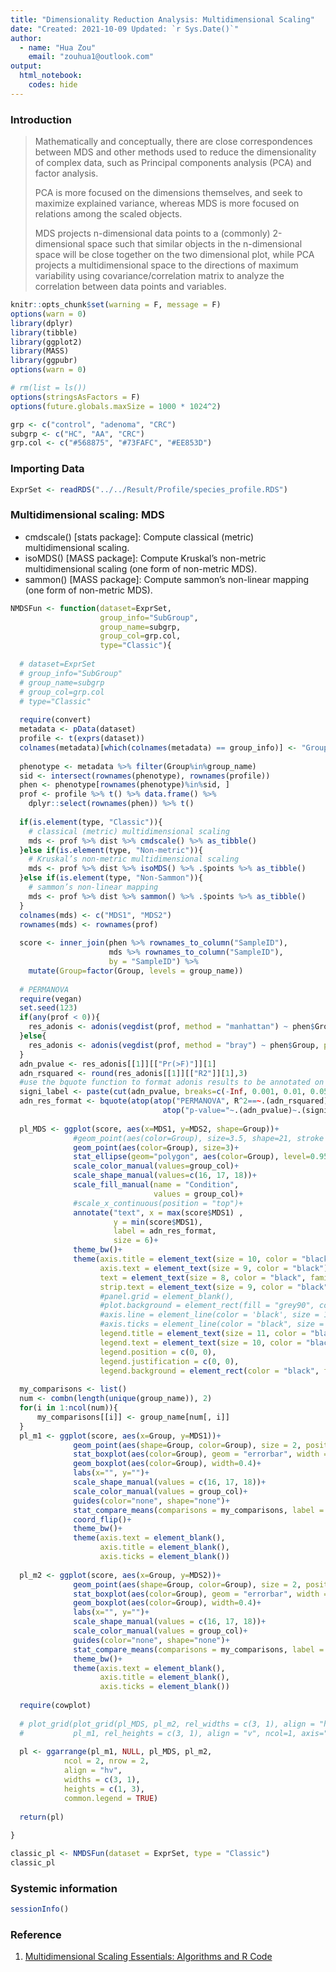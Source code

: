 ```yaml
---
title: "Dimensionality Reduction Analysis: Multidimensional Scaling"
date: "Created: 2021-10-09 Updated: `r Sys.Date()`"
author: 
  - name: "Hua Zou"
    email: "zouhua1@outlook.com"
output: 
  html_notebook:
    codes: hide
---
```


### Introduction

> Mathematically and conceptually, there are close correspondences between MDS and other methods used to reduce the dimensionality of complex data, such as Principal components analysis (PCA) and factor analysis.
>
>PCA is more focused on the dimensions themselves, and seek to maximize explained variance, whereas MDS is more focused on relations among the scaled objects.
>
>MDS projects n-dimensional data points to a (commonly) 2-dimensional space such that similar objects in the n-dimensional space will be close together on the two dimensional plot, while PCA projects a multidimensional space to the directions of maximum variability using covariance/correlation matrix to analyze the correlation between data points and variables.


```r
knitr::opts_chunk$set(warning = F, message = F)
options(warn = 0)
library(dplyr)
library(tibble)
library(ggplot2)
library(MASS)
library(ggpubr)
options(warn = 0)

# rm(list = ls())
options(stringsAsFactors = F)
options(future.globals.maxSize = 1000 * 1024^2)

grp <- c("control", "adenoma", "CRC")
subgrp <- c("HC", "AA", "CRC")
grp.col <- c("#568875", "#73FAFC", "#EE853D")
```


### Importing Data 
```r
ExprSet <- readRDS("../../Result/Profile/species_profile.RDS")
```


### Multidimensional scaling: MDS

* cmdscale() [stats package]: Compute classical (metric) multidimensional scaling.
* isoMDS() [MASS package]: Compute Kruskal’s non-metric multidimensional scaling (one form of non-metric MDS).
* sammon() [MASS package]: Compute sammon’s non-linear mapping (one form of non-metric MDS).

```r
NMDSFun <- function(dataset=ExprSet,
                    group_info="SubGroup",
                    group_name=subgrp,
                    group_col=grp.col,
                    type="Classic"){
  
  # dataset=ExprSet
  # group_info="SubGroup"
  # group_name=subgrp
  # group_col=grp.col
  # type="Classic"
  
  require(convert)
  metadata <- pData(dataset)
  profile <- t(exprs(dataset))
  colnames(metadata)[which(colnames(metadata) == group_info)] <- "Group"
  
  phenotype <- metadata %>% filter(Group%in%group_name)
  sid <- intersect(rownames(phenotype), rownames(profile))
  phen <- phenotype[rownames(phenotype)%in%sid, ]
  prof <- profile %>% t() %>% data.frame() %>%
    dplyr::select(rownames(phen)) %>% t()
  
  if(is.element(type, "Classic")){
    # classical (metric) multidimensional scaling
    mds <- prof %>% dist %>% cmdscale() %>% as_tibble()
  }else if(is.element(type, "Non-metric")){
    # Kruskal’s non-metric multidimensional scaling
    mds <- prof %>% dist %>% isoMDS() %>% .$points %>% as_tibble()
  }else if(is.element(type, "Non-Sammon")){
    # sammon’s non-linear mapping
    mds <- prof %>% dist %>% sammon() %>% .$points %>% as_tibble()
  }
  colnames(mds) <- c("MDS1", "MDS2")
  rownames(mds) <- rownames(prof)
  
  score <- inner_join(phen %>% rownames_to_column("SampleID"),
                      mds %>% rownames_to_column("SampleID"),
                      by = "SampleID") %>%
    mutate(Group=factor(Group, levels = group_name))
  
  # PERMANOVA
  require(vegan)
  set.seed(123)
  if(any(prof < 0)){
    res_adonis <- adonis(vegdist(prof, method = "manhattan") ~ phen$Group, permutations = 999) 
  }else{
    res_adonis <- adonis(vegdist(prof, method = "bray") ~ phen$Group, permutations = 999)    
  }
  adn_pvalue <- res_adonis[[1]][["Pr(>F)"]][1]
  adn_rsquared <- round(res_adonis[[1]][["R2"]][1],3)
  #use the bquote function to format adonis results to be annotated on the ordination plot.
  signi_label <- paste(cut(adn_pvalue, breaks=c(-Inf, 0.001, 0.01, 0.05, Inf), label=c("***", "**", "*", ".")))
  adn_res_format <- bquote(atop(atop("PERMANOVA", R^2==~.(adn_rsquared)),
                                  atop("p-value="~.(adn_pvalue)~.(signi_label), phantom()))) 
  
  pl_MDS <- ggplot(score, aes(x=MDS1, y=MDS2, shape=Group))+
              #geom_point(aes(color=Group), size=3.5, shape=21, stroke = .8, color = "black")+
              geom_point(aes(color=Group), size=3)+
              stat_ellipse(geom="polygon", aes(color=Group), level=0.95, alpha=0.2)+
              scale_color_manual(values=group_col)+
              scale_shape_manual(values=c(16, 17, 18))+
              scale_fill_manual(name = "Condition", 
                                values = group_col)+
              #scale_x_continuous(position = "top")+
              annotate("text", x = max(score$MDS1) ,
                       y = min(score$MDS1),
                       label = adn_res_format,
                       size = 6)+
              theme_bw()+
              theme(axis.title = element_text(size = 10, color = "black", face = "bold"),
                    axis.text = element_text(size = 9, color = "black"),
                    text = element_text(size = 8, color = "black", family = "serif"),
                    strip.text = element_text(size = 9, color = "black", face = "bold"), 
                    #panel.grid = element_blank(),
                    #plot.background = element_rect(fill = "grey90", color = "black", size = 1),
                    #axis.line = element_line(color = 'black', size = 1),
                    #axis.ticks = element_line(color = "black", size = 1),
                    legend.title = element_text(size = 11, color = "black", family = "serif"),
                    legend.text = element_text(size = 10, color = "black", family = "serif"),
                    legend.position = c(0, 0),
                    legend.justification = c(0, 0),
                    legend.background = element_rect(color = "black", fill = "white", linetype = 2, size = 0.5))
  
  my_comparisons <- list()
  num <- combn(length(unique(group_name)), 2)
  for(i in 1:ncol(num)){
      my_comparisons[[i]] <- group_name[num[, i]]
  }
  pl_m1 <- ggplot(score, aes(x=Group, y=MDS1))+
              geom_point(aes(shape=Group, color=Group), size = 2, position = position_jitterdodge())+
              stat_boxplot(aes(color=Group), geom = "errorbar", width = .12, size=2)+
              geom_boxplot(aes(color=Group), width=0.4)+
              labs(x="", y="")+
              scale_shape_manual(values = c(16, 17, 18))+
              scale_color_manual(values = group_col)+
              guides(color="none", shape="none")+
              stat_compare_means(comparisons = my_comparisons, label = "p.signif")+
              coord_flip()+
              theme_bw()+
              theme(axis.text = element_blank(),
                    axis.title = element_blank(),
                    axis.ticks = element_blank())
  
  pl_m2 <- ggplot(score, aes(x=Group, y=MDS2))+
              geom_point(aes(shape=Group, color=Group), size = 2, position = position_jitterdodge())+
              stat_boxplot(aes(color=Group), geom = "errorbar", width = .12, size=2)+
              geom_boxplot(aes(color=Group), width=0.4)+
              labs(x="", y="")+
              scale_shape_manual(values = c(16, 17, 18))+
              scale_color_manual(values = group_col)+
              guides(color="none", shape="none")+
              stat_compare_means(comparisons = my_comparisons, label = "p.signif")+
              theme_bw()+
              theme(axis.text = element_blank(),
                    axis.title = element_blank(),
                    axis.ticks = element_blank())
  
  require(cowplot)
  
  # plot_grid(plot_grid(pl_MDS, pl_m2, rel_widths = c(3, 1), align = "hv", ncol = 2),
  #           pl_m1, rel_heights = c(3, 1), align = "v", ncol=1, axis="r")
  
  pl <- ggarrange(pl_m1, NULL, pl_MDS, pl_m2, 
            ncol = 2, nrow = 2, 
            align = "hv", 
            widths = c(3, 1), 
            heights = c(1, 3), 
            common.legend = TRUE)
  
  return(pl)
  
}

classic_pl <- NMDSFun(dataset = ExprSet, type = "Classic")
classic_pl
```


### Systemic information
```r
sessionInfo()
```


### Reference 

1. [Multidimensional Scaling Essentials: Algorithms and R Code](http://www.sthda.com/english/articles/31-principal-component-methods-in-r-practical-guide/122-multidimensional-scaling-essentials-algorithms-and-r-code/)

